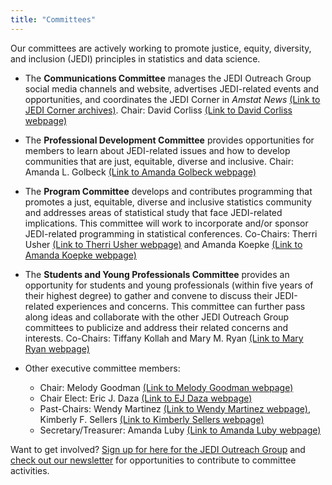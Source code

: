 ```yaml
---
title: "Committees"
---
```


Our committees are actively working to promote justice, equity, diversity, and inclusion (JEDI) principles in statistics and data science. 

* The **Communications Committee** manages the JEDI Outreach Group social media channels and website, advertises JEDI-related events and opportunities, and coordinates the JEDI Corner in *Amstat News* [(Link to JEDI Corner archives)](jedi-corner.qmd). Chair: David Corliss [(Link to David Corliss webpage)](https://www.peace-work.org/)

* The **Professional Development Committee** provides opportunities for members to learn about JEDI-related issues and how to develop communities that are just, equitable, diverse and inclusive. Chair: Amanda L. Golbeck [(Link to Amanda Golbeck webpage)](https://en.wikipedia.org/wiki/Amanda_L._Golbeck)

* The **Program Committee** develops and contributes programming that promotes a just, equitable, diverse and inclusive statistics community and addresses areas of statistical study that face JEDI-related implications. This committee will work to incorporate and/or sponsor JEDI-related programming in statistical conferences. Co-Chairs: Therri Usher [(Link to Therri Usher webpage)](https://www.linkedin.com/in/therriusher/) and Amanda Koepke [(Link to Amanda Koepke webpage)](https://www.nist.gov/people/amanda-koepke)

* The **Students and Young Professionals Committee** provides an opportunity for students and young professionals (within five years of their highest degree) to gather and convene to discuss their JEDI-related experiences and concerns. This committee can further pass along ideas and collaborate with the other JEDI Outreach Group committees to publicize and address their related concerns and interests. Co-Chairs: Tiffany Kollah and Mary M. Ryan [(Link to Mary Ryan webpage)](https://maryryan.netlify.app/)

* Other executive committee members:
  + Chair: Melody Goodman [(Link to Melody Goodman webpage)](https://publichealth.nyu.edu/faculty/melody-goodman)
  + Chair Elect: Eric J. Daza [(Link to EJ Daza webpage)](https://www.ericjdaza.com/)
  + Past-Chairs: Wendy Martinez [(Link to Wendy Martinez webpage)](https://www.linkedin.com/in/martinez-wendy-483b0112/), Kimberly F. Sellers [(Link to Kimberly Sellers webpage)](https://www.kimflaggsellers.com/)
  + Secretary/Treasurer: Amanda Luby [(Link to Amanda Luby webpage)](https://aluby.domains.swarthmore.edu/)

Want to get involved? [Sign up for here for the JEDI Outreach Group](get-involved.qmd) and [check out our newsletter](weekly-newsletter.qmd) for opportunities to contribute to committee activities. 

